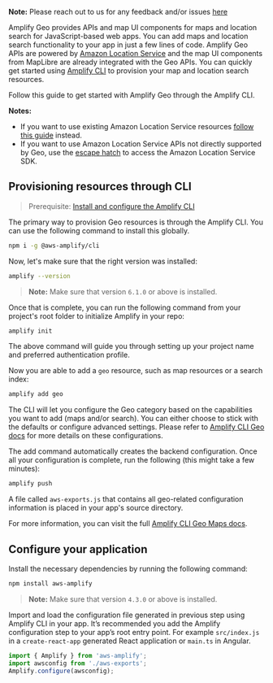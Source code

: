<Callout>

**Note:** Please reach out to us for any feedback and/or issues [here](https://github.com/aws-amplify/amplify-js/issues)
</Callout>

Amplify Geo provides APIs and map UI components for maps and location search for JavaScript-based web apps. You can add maps and location search functionality to your app in just a few lines of code. Amplify Geo APIs are powered by [Amazon Location Service](https://aws.amazon.com/location/) and the map UI components from MapLibre are already integrated with the Geo APIs. You can quickly get started using [Amplify CLI](/cli/geo/maps) to provision your map and location search resources.

Follow this guide to get started with Amplify Geo through the Amplify CLI.

**Notes:** 
- If you want to use existing Amazon Location Service resources [follow this guide](/lib-v1/geo/existing-resources) instead.
- If you want to use Amazon Location Service APIs not directly supported by Geo, use the [escape hatch](/lib-v1/geo/escapehatch) to access the Amazon Location Service SDK.

## Provisioning resources through CLI

> Prerequisite: [Install and configure the Amplify CLI](/cli/start/install)

The primary way to provision Geo resources is through the Amplify CLI. You can use the following command to install this globally.

```sh
npm i -g @aws-amplify/cli
```

Now, let's make sure that the right version was installed:

```sh
amplify --version
```

> **Note:** Make sure that version `6.1.0` or above is installed.

Once that is complete, you can run the following command from your project's root folder to initialize Amplify in your repo:

```sh
amplify init
```

The above command will guide you through setting up your project name and preferred authentication profile.

Now you are able to add a `geo` resource, such as map resources or a search index:

```sh
amplify add geo
```

The CLI will let you configure the Geo category based on the capabilities you want to add (maps and/or search). You can either choose to stick with the defaults or configure advanced settings. Please refer to [Amplify CLI Geo docs](/cli/geo/maps/) for more details on these configurations.

The add command automatically creates the backend configuration. Once all your configuration is complete, run the following (this might take a few minutes):

```sh
amplify push
```

A file called `aws-exports.js` that contains all geo-related configuration information is placed in your app's source directory.

For more information, you can visit the full [Amplify CLI Geo Maps docs](/cli/geo/maps).

## Configure your application

Install the necessary dependencies by running the following command:

```sh
npm install aws-amplify
```

> **Note:** Make sure that version `4.3.0` or above is installed.

Import and load the configuration file generated in previous step using Amplify CLI in your app. It’s recommended you add the Amplify configuration step to your app’s root entry point. For example `src/index.js` in a `create-react-app` generated React application or `main.ts` in Angular.

```javascript
import { Amplify } from 'aws-amplify';
import awsconfig from './aws-exports';
Amplify.configure(awsconfig);
```
